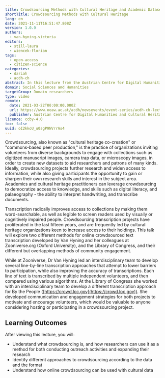 ```yaml
---
title: Crowdsourcing Methods with Cultural Heritage and Academic Datasets
shortTitle: Crowdsourcing Methods with Cultural Heritage
lang: en
date: 2021-11-11T16:51:47.808Z
version: 1.0.0
authors:
  - van-hyning-victoria
editors:
  - still-laura
  - wiencek-florian
tags:
  - open-access
  - citizen-science
categories:
  - dariah
  - acdh-ch
abstract: In this lecture from the Austrian Centre for Digital Humanities and Cultural Heritage (ACDH-CH), Victoria Van Hyning explores the possibilities of crowdsourcing as "cultural heritage co-creation" or "commons-based peer production", expanding on the need for further comparative analysis of design and engagement strategies for crowdsourcing projects, their resulting data and possible applications for these data in Machine Learning training sets.
domain: Social Sciences and Humanities
targetGroup: Domain researchers
type: video
remote:
  date: 2021-03-22T00:00:00.000Z
  url: https://www.oeaw.ac.at/acdh/newsevents/event-series/acdh-ch-lecture-62
  publisher: Austrian Centre for Digital Humanities and Cultural Heritage (ACDH-CH)
licence: ccby-4.0
toc: false
uuid: oI2kkoU_u0sgP9NVrrAs4
---
```


Crowdsourcing, also known as "cultural heritage co-creation" or "commons-based peer production," is the practice of organizations inviting volunteers from diverse backgrounds to engage with collections such as digitized manuscript images, camera trap data, or microscopy images, in order to create new datasets to aid researchers and patrons of many kinds. Ideally, crowdsourcing projects further research and widen access to information, while also giving participants the opportunity to gain or sharpen their own research skills and interest in the subject area. Academics and cultural heritage practitioners can leverage crowdsourcing to democratize access to knowledge, and skills such as digital literacy, and palaeography - the ability to interpret handwriting, and transcribe documents.

Transcription radically improves access to collections by making them word-searchable, as well as legible to screen readers used by visually or cognitively impaired people. Crowdsourcing transcription projects have proliferated in the last fifteen years, and are frequently led by cultural heritage organizations keen to increase access to their holdings. This talk will explore two different methods for online crowdsourced text transcription developed by Van Hyning and her colleagues at Zooniverse.org (Oxford University), and the Library of Congress, and their different but overlapping methods of community engagement.

While at Zooniverse, Dr Van Hyning led an interdisciplinary team to develop several line-by-line transcription approaches that attempt to lower barriers to participation, while also improving the accuracy of transcriptions. Each line of text is transcribed by multiple independent volunteers, and then compared using various algorithms. At the Library of Congress she worked with an interdisciplinary team to develop a different transcription approach for By the People ([https://crowd.loc.gov](https://crowd.loc.gov)). She developed communication and engagement strategies for both projects to motivate and encourage volunteers, which would be valuable to anyone considering hosting or participating in a crowdsourcing project.

## Learning Outcomes

After viewing this lecture, you will:

- Understand what crowdsourcing is, and how researchers can use it as a method for both conducting outreach activities and expanding their research
- Identify different approaches to crowdsourcing according to the data and the format
- Understand how online crowdsourcing can be used with cultural data

<VideoCard
  provider="youtube"
  id="otX_S2ISRq4"
  title="Crowdsourcing Methods with Cultural Heritage and Academic Datasets"
  subtitle="Click here to view"
  image="images/acdh-ch-video.png"
/>
